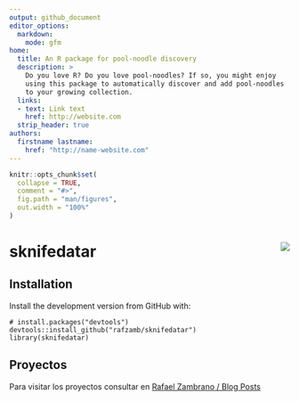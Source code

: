 ```yaml
---
output: github_document
editor_options:
  markdown:
    mode: gfm
home:
  title: An R package for pool-noodle discovery
  description: >
    Do you love R? Do you love pool-noodles? If so, you might enjoy
    using this package to automatically discover and add pool-noodles
    to your growing collection.
  links:
  - text: Link text
    href: http://website.com
  strip_header: true
authors:
  firstname lastname:
    href: "http://name-website.com"
---
```


<!-- README.md is generated from README.Rmd. Please edit that file -->

```r
knitr::opts_chunk$set(
  collapse = TRUE,
  comment = "#>",
  fig.path = "man/figures",
  out.width = "100%"
)
```

# sknifedatar <img src = "man/figures/logo.png" align = "right" />

## Installation

Install the development version from GitHub with:

    # install.packages("devtools")
    devtools::install_github("rafzamb/sknifedatar")
    library(sknifedatar)

## Proyectos

Para visitar los proyectos consultar en [Rafael Zambrano / Blog Posts](https://rafael-zambrano-blog-ds.netlify.app/blog.html)
